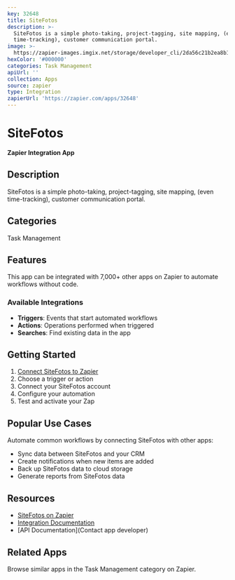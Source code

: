 ```yaml
---
key: 32648
title: SiteFotos
description: >-
  SiteFotos is a simple photo-taking, project-tagging, site mapping, (even
  time-tracking), customer communication portal.
image: >-
  https://zapier-images.imgix.net/storage/developer_cli/2da56c21b2ea8b197054ccb94079933d.png?auto=format%2Ccompress&ixlib=python-3.0.0&q=50
hexColor: '#000000'
categories: Task Management
apiUrl: ''
collection: Apps
source: zapier
type: Integration
zapierUrl: 'https://zapier.com/apps/32648'
---
```

# SiteFotos

**Zapier Integration App**

## Description

SiteFotos is a simple photo-taking, project-tagging, site mapping, (even time-tracking), customer communication portal.

## Categories

Task Management

## Features

This app can be integrated with 7,000+ other apps on Zapier to automate workflows without code.

### Available Integrations

- **Triggers**: Events that start automated workflows
- **Actions**: Operations performed when triggered
- **Searches**: Find existing data in the app

## Getting Started

1. [Connect SiteFotos to Zapier](https://zapier.com/apps/32648)
2. Choose a trigger or action
3. Connect your SiteFotos account
4. Configure your automation
5. Test and activate your Zap

## Popular Use Cases

Automate common workflows by connecting SiteFotos with other apps:

- Sync data between SiteFotos and your CRM
- Create notifications when new items are added
- Back up SiteFotos data to cloud storage
- Generate reports from SiteFotos data

## Resources

- [SiteFotos on Zapier](https://zapier.com/apps/32648)
- [Integration Documentation](https://zapier.com/apps/32648/integrations)
- [API Documentation](Contact app developer)

## Related Apps

Browse similar apps in the Task Management category on Zapier.
